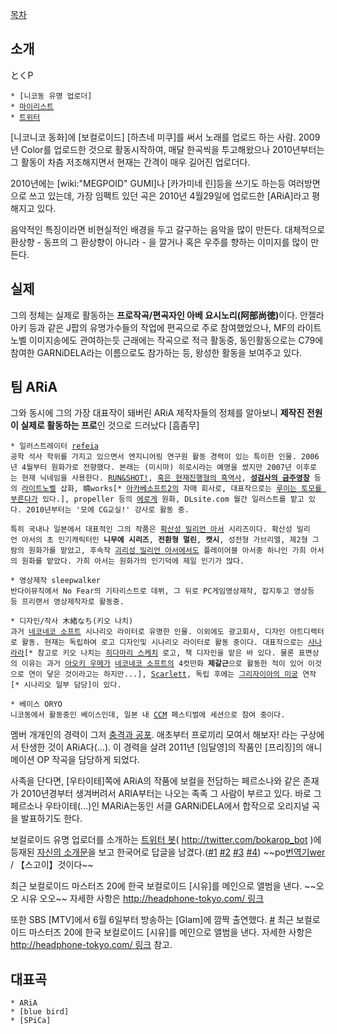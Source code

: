 [[목차]]
== 소개 ==
とくP

 * [니코동 유명 업로더]
 * [http://www.nicovideo.jp/mylist/12548022 마이리스트]
 * [http://twitter.com/#!/btc_toku 트위터]

[니코니코 동화]에 [보컬로이드] [하츠네 미쿠]를 써서 노래를 업로드 하는 사람. 2009년 Color를 업로드한 것으로 활동시작하여, 매달 한곡씩을 투고해왔으나 2010년부터는 그 활동이 차츰 저조해지면서 현재는 간격이 매우 길어진 업로더다.

2010년에는 [wiki:"MEGPOID" GUMI]나 [카가미네 린]등을 쓰기도 하는등 여러방면으로 쓰고 있는데, 가장 임펙트 있던 곡은 2010년 4월29일에 업로드한 [ARiA]라고 평해지고 있다. 

음악적인 특징이라면 비현실적인 배경을 두고 갈구하는 음악을 많이 만든다. 대체적으로 환상향 - 동프의 그 환상향이 아니라 - 을 깔거나 혹은 우주를 향하는 이미지를 많이 만든다. 
== 실제 ==
그의 정체는 실제로 활동하는 '''프로작곡/편곡자인 아베 요시노리(阿部尚徳)'''이다. 안젤라 아키 등과 같은 J팝의 유명가수들의 작업에 편곡으로 주로 참여했었으나, MF의 라이트노벨 이미지송에도 관여하는듯 근래에는 작곡으로 적극 활동중, 동인활동으로는 C79에 참여한 GARNiDELA라는 이름으로도 참가하는 등, 왕성한 활동을 보여주고 있다.

== 팀 ARiA ==
그와 동시에 그의 가장 대표작이 돼버린 ARiA 제작자들의 정체를 알아보니 '''제작진 전원이 실제로 활동하는 프로'''인 것으로 드러났다 [흠좀무]

 * 일러스트레이터 [[refeia]] 
 공학 석사 학위를 가지고 있으면서 엔지니어링 연구원 활동 경력이 있는 특이한 인물. 2006년 4월부터 원화가로 전향했다. 본래는 (미시마) 히로시라는 예명을 썼지만 2007년 이후로는 현재 닉네임을 사용한다. [[RUN&SHOT!]], [[혹은 현재진행형의 흑역사]], '''[[성검사의 금주영창]]''' 등의 [[라이트노벨]] 삽화, 曉works[* [[아카베소프트2]]의 자매 회사로, 대표작으로는 [[루이는 토모를 부른다]]가 있다.], propeller 등의 [[에로게]] 원화, DLsite.com 월간 일러스트를 맡고 있다. 2010년부터는 '모에 CG교실!' 강사로 활동 중.

 특히 국내나 일본에서 대표적인 그의 작품은 [[확산성 밀리언 아서]] 시리즈이다. 확산성 밀리언 아서의 초 인기캐릭터인 '''니무에 시리즈''', '''전환형 멀린''', '''캣시''', 성전형 가브리엘, 제2형 그람의 원화가를 맡았고, 후속작 [[괴리성 밀리언 아서]]에서도 플레이어블 아서중 하나인 가희 아서의 원화를 맡았다. 가희 아서는 원화가의 인기덕에 제일 인기가 많다.

 * 영상제작 sleepwalker 
 반다이뮤직에서 No Fear의 기타리스트로 데뷔, 그 뒤로 PC게임영상제작, 잡지투고 영상등등 프리랜서 영상제작자로 활동중.

 * 디자인/작사 木緒なち(키오 나치)
 과거 [[네코네코 소프트]] 시나리오 라이터로 유명한 인물. 이외에도 광고회사, 디자인 아트디렉터로 활동. 현재는 독립하여 로고 디자인및 시나리오 라이터로 활동 중이다. 대표작으로는 [[사나라라]][* 참고로 키오 나치는 [[히다마리 스케치]] 로고, 책 디자인을 맡은 바 있다. 물론 표면상의 이유는 과거 [[아오키 우메]]가 [[네코네코 소프트]]의 4컷만화 '''제갈근'''으로 활동한 적이 있어 이것으로 연이 닿은 것이라고는 하지만...], [[Scarlett]], 독립 후에는 [[그리자이아의 미궁]] 연작[* 시나리오 일부 담당]이 있다.

 * 베이스 ORYO
 니코동에서 활동중인 베이스인데, 일본 내 [[CCM]] 페스티벌에 세션으로 참여 중이다.

멤버 개개인의 경력이 그저 [[충격과 공포]]. 애초부터 프로끼리 모여서 해보자! 라는 구상에서 탄생한 것이 ARiA다(…). 이 경력을 살려 2011년 [임달영]의 작품인 [프리징]의 애니메이션 OP 작곡을 담당하게 되었다.

사족을 단다면, [우타이테]쪽에 ARiA의 작품에 보컬을 전담하는 페르소나와 같은 존재가 2010년경부터 생겨버려서 ARIA부터는 나오는 족족 그 사람이 부르고 있다. 바로 그 페르소나 우타이테(…)인 MARiA는동인 서클 GARNiDELA에서 합작으로 오리지널 곡을 발표하기도 한다.

보컬로이드 유명 업로더를 소개하는 [[트위터 봇/목록|트위터 봇]]( http://twitter.com/bokarop_bot )에 등재된 [http://twitter.com/#!/bokaroP_bot/status/143207139291308032 자신의 소개문]을 보고 한국어로 답글을 남겼다.([http://twitter.com/#!/btc_toku/status/143202958304223232 #1] [http://twitter.com/#!/btc_toku/status/143206585542516737 #2] [http://twitter.com/#!/btc_toku/status/143207100707897344 #3] [http://twitter.com/#!/btc_toku/status/143210403231576068 #4]) ~~po[[번역기]]wer / 【스고이】것이다~~

최근 보컬로이드 마스터즈 20에 한국 보컬로이드 [시유]를 메인으로 앨범을 낸다. ~~오오 시유 오오~~
자세한 사항은 [[http://headphone-tokyo.com/ 링크]]

또한 SBS [MTV]에서 6월 6일부터 방송하는 [Glam]에 깜짝 출연했다. [http://www.mtv.co.kr/shows/glam/episodes/glam-ep1/video/glam-ep1-789588/ #] 최근 보컬로이드 마스터즈 20에 한국 보컬로이드 [시유]를 메인으로 앨범을 낸다. 자세한 사항은 [[http://headphone-tokyo.com/ 링크]] 참고.
== 대표곡 ==
 * ARiA
 * [blue bird]
 * [SPiCa]
